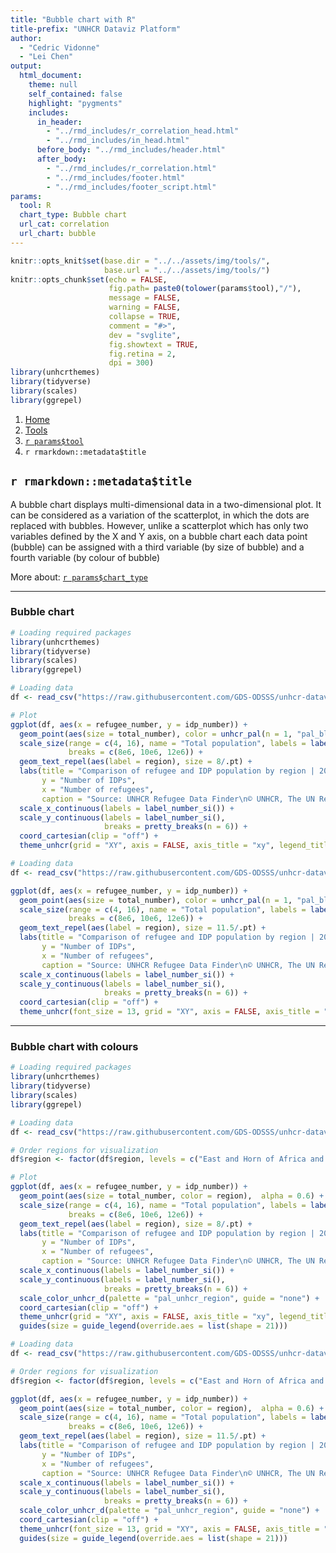 ```yaml
---
title: "Bubble chart with R"
title-prefix: "UNHCR Dataviz Platform"
author:
  - "Cedric Vidonne"
  - "Lei Chen"
output:
  html_document:
    theme: null
    self_contained: false
    highlight: "pygments"
    includes:
      in_header:
        - "../rmd_includes/r_correlation_head.html"
        - "../rmd_includes/in_head.html"
      before_body: "../rmd_includes/header.html"
      after_body:
        - "../rmd_includes/r_correlation.html"
        - "../rmd_includes/footer.html"
        - "../rmd_includes/footer_script.html"
params:
  tool: R
  chart_type: Bubble chart
  url_cat: correlation
  url_chart: bubble
---
```


```r
knitr::opts_knit$set(base.dir = "../../assets/img/tools/",
                     base.url = "../../assets/img/tools/")
knitr::opts_chunk$set(echo = FALSE,
                      fig.path= paste0(tolower(params$tool),"/"),
                      message = FALSE,
                      warning = FALSE,
                      collapse = TRUE,
                      comment = "#>",
                      dev = "svglite",
                      fig.showtext = TRUE,
                      fig.retina = 2,
                      dpi = 300)
library(unhcrthemes)
library(tidyverse)
library(scales)
library(ggrepel)
```

<main id="tools" class="container mt-5">

<!-- Breadcrumb is filled automatically with the text from Title and Tool parameter in YAML --> 
<nav aria-label="breadcrumb">
    <ol class="breadcrumb">
        <li class="breadcrumb-item"><a href="../../">Home</a></li>
        <li class="breadcrumb-item"><a href="../">Tools</a></li>
        <li class="breadcrumb-item"><a href="../`r tolower(params$tool)`/">`r params$tool`</a></li>
        <li class="breadcrumb-item active" aria-current="page">`r rmarkdown::metadata$title`</li>
    </ol>
</nav>


<!-- Intro header --> 
<div class="my-5 text-center">

## `r rmarkdown::metadata$title`

<div class="row justify-content-center">
<div class="col-lg-8">

<!-- Only text to change below, the rest comes from the YAML --> 
A bubble chart displays multi-dimensional data in a two-dimensional plot. It can be considered as a variation of the scatterplot, in which the dots are replaced with bubbles. However, unlike a scatterplot which has only two variables defined by the X and Y axis, on a bubble chart each data point (bubble) can be assigned with a third variable (by size of bubble) and a fourth variable (by colour of bubble)

More about: <a href="../../chart_gallery/`r params$url_cat`.html#`r params$url_chart`">`r params$chart_type`</a>

</div>
</div>
</div>


----

<!-- Beginning of section, should be preceded by hr (----) --> 
<section class="my-5">

### Bubble chart

<div class="row">

<!-- First column for large screen --> 
<div class="col-lg-6">

```r
# Loading required packages
library(unhcrthemes)
library(tidyverse)
library(scales)
library(ggrepel)

# Loading data
df <- read_csv("https://raw.githubusercontent.com/GDS-ODSSS/unhcr-dataviz-platform/master/data/correlation/bubble.csv")

# Plot
ggplot(df, aes(x = refugee_number, y = idp_number)) +
  geom_point(aes(size = total_number), color = unhcr_pal(n = 1, "pal_blue"), alpha = 0.6) +
  scale_size(range = c(4, 16), name = "Total population", labels = label_number_si(),
             breaks = c(8e6, 10e6, 12e6)) +
  geom_text_repel(aes(label = region), size = 8/.pt) +
  labs(title = "Comparison of refugee and IDP population by region | 2021",
       y = "Number of IDPs",
       x = "Number of refugees",
       caption = "Source: UNHCR Refugee Data Finder\n© UNHCR, The UN Refugee Agency") +
  scale_x_continuous(labels = label_number_si()) +
  scale_y_continuous(labels = label_number_si(),
                     breaks = pretty_breaks(n = 6)) +
  coord_cartesian(clip = "off") +
  theme_unhcr(grid = "XY", axis = FALSE, axis_title = "xy", legend_title = TRUE)
```

</div>
<!-- End First column --->

<!-- Second column for large screen --> 
<div class="col-lg-6">


```r
# Loading data
df <- read_csv("https://raw.githubusercontent.com/GDS-ODSSS/unhcr-dataviz-platform/master/data/correlation/bubble.csv")

ggplot(df, aes(x = refugee_number, y = idp_number)) +
  geom_point(aes(size = total_number), color = unhcr_pal(n = 1, "pal_blue"), alpha = 0.6) +
  scale_size(range = c(4, 16), name = "Total population", labels = label_number_si(),
             breaks = c(8e6, 10e6, 12e6)) +
  geom_text_repel(aes(label = region), size = 11.5/.pt) +
  labs(title = "Comparison of refugee and IDP population by region | 2021",
       y = "Number of IDPs",
       x = "Number of refugees",
       caption = "Source: UNHCR Refugee Data Finder\n© UNHCR, The UN Refugee Agency") +
  scale_x_continuous(labels = label_number_si()) +
  scale_y_continuous(labels = label_number_si(),
                     breaks = pretty_breaks(n = 6)) +
  coord_cartesian(clip = "off") +
  theme_unhcr(font_size = 13, grid = "XY", axis = FALSE, axis_title = "xy", legend_title = TRUE)
```

</div>
<!-- End Second column --->

</div>
</section>
<!-- End of section --->

----

<!-- Beginning of section, should be preceded by hr (----) --> 
<section class="my-5">

### Bubble chart with colours

<div class="row">

<!-- First column for large screen --> 
<div class="col-lg-6">

```r
# Loading required packages
library(unhcrthemes)
library(tidyverse)
library(scales)
library(ggrepel)

# Loading data
df <- read_csv("https://raw.githubusercontent.com/GDS-ODSSS/unhcr-dataviz-platform/master/data/correlation/bubble.csv")

# Order regions for visualization
df$region <- factor(df$region, levels = c("East and Horn of Africa and Great Lakes", "Southern Africa", "West and Central Africa", "Americas", "Asia and the Pacific", "Europe", "Middle East and North Africa"))

# Plot
ggplot(df, aes(x = refugee_number, y = idp_number)) +
  geom_point(aes(size = total_number, color = region),  alpha = 0.6) +
  scale_size(range = c(4, 16), name = "Total population", labels = label_number_si(),
             breaks = c(8e6, 10e6, 12e6)) +
  geom_text_repel(aes(label = region), size = 8/.pt) +
  labs(title = "Comparison of refugee and IDP population by region | 2021",
       y = "Number of IDPs",
       x = "Number of refugees",
       caption = "Source: UNHCR Refugee Data Finder\n© UNHCR, The UN Refugee Agency") +
  scale_x_continuous(labels = label_number_si()) +
  scale_y_continuous(labels = label_number_si(),
                     breaks = pretty_breaks(n = 6)) +
  scale_color_unhcr_d(palette = "pal_unhcr_region", guide = "none") +
  coord_cartesian(clip = "off") +
  theme_unhcr(grid = "XY", axis = FALSE, axis_title = "xy", legend_title = TRUE) +
  guides(size = guide_legend(override.aes = list(shape = 21)))
```

</div>
<!-- End First column --->

<!-- Second column for large screen --> 
<div class="col-lg-6">


```r
# Loading data
df <- read_csv("https://raw.githubusercontent.com/GDS-ODSSS/unhcr-dataviz-platform/master/data/correlation/bubble.csv")

# Order regions for visualization
df$region <- factor(df$region, levels = c("East and Horn of Africa and Great Lakes", "Southern Africa", "West and Central Africa", "Americas", "Asia and the Pacific", "Europe", "Middle East and North Africa"))

ggplot(df, aes(x = refugee_number, y = idp_number)) +
  geom_point(aes(size = total_number, color = region),  alpha = 0.6) +
  scale_size(range = c(4, 16), name = "Total population", labels = label_number_si(),
             breaks = c(8e6, 10e6, 12e6)) +
  geom_text_repel(aes(label = region), size = 11.5/.pt) +
  labs(title = "Comparison of refugee and IDP population by region | 2021",
       y = "Number of IDPs",
       x = "Number of refugees",
       caption = "Source: UNHCR Refugee Data Finder\n© UNHCR, The UN Refugee Agency") +
  scale_x_continuous(labels = label_number_si()) +
  scale_y_continuous(labels = label_number_si(),
                     breaks = pretty_breaks(n = 6)) +
  scale_color_unhcr_d(palette = "pal_unhcr_region", guide = "none") +
  coord_cartesian(clip = "off") +
  theme_unhcr(font_size = 13, grid = "XY", axis = FALSE, axis_title = "xy", legend_title = TRUE) +
  guides(size = guide_legend(override.aes = list(shape = 21)))
```

</div>
<!-- End Second column --->

</div>
</section>
<!-- End of section --->

<!-- To add sections just copy the whole code between the above section tag --->

</main>
